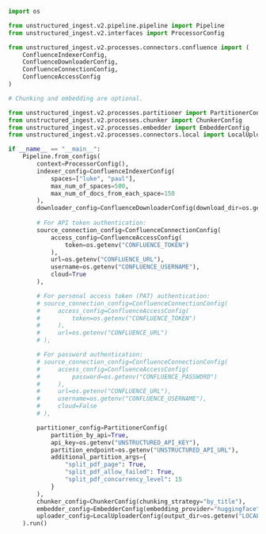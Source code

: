 ```python Python Ingest v2
import os

from unstructured_ingest.v2.pipeline.pipeline import Pipeline
from unstructured_ingest.v2.interfaces import ProcessorConfig

from unstructured_ingest.v2.processes.connectors.confluence import (
    ConfluenceIndexerConfig,
    ConfluenceDownloaderConfig,
    ConfluenceConnectionConfig,
    ConfluenceAccessConfig
)

# Chunking and embedding are optional.

from unstructured_ingest.v2.processes.partitioner import PartitionerConfig
from unstructured_ingest.v2.processes.chunker import ChunkerConfig
from unstructured_ingest.v2.processes.embedder import EmbedderConfig
from unstructured_ingest.v2.processes.connectors.local import LocalUploaderConfig

if __name__ == "__main__":
    Pipeline.from_configs(
        context=ProcessorConfig(),
        indexer_config=ConfluenceIndexerConfig(
            spaces=["luke", "paul"],
            max_num_of_spaces=500,
            max_num_of_docs_from_each_space=150
        ),
        downloader_config=ConfluenceDownloaderConfig(download_dir=os.getenv("LOCAL_FILE_DOWNLOAD_DIR")),
        
        # For API token authentication:
        source_connection_config=ConfluenceConnectionConfig(
            access_config=ConfluenceAccessConfig(
                token=os.getenv("CONFLUENCE_TOKEN")
            ),
            url=os.getenv("CONFLUENCE_URL"),
            username=os.getenv("CONFLUENCE_USERNAME"), 
            cloud=True
        ),

        # For personal access token (PAT) authentication:
        # source_connection_config=ConfluenceConnectionConfig(
        #     access_config=ConfluenceAccessConfig(
        #         token=os.getenv("CONFLUENCE_TOKEN")
        #     ),
        #     url=os.getenv("CONFLUENCE_URL")
        # ),

        # For password authentication:
        # source_connection_config=ConfluenceConnectionConfig(
        #     access_config=ConfluenceAccessConfig(
        #         password=os.getenv("CONFLUENCE_PASSWORD")                
        #     ),
        #     url=os.getenv("CONFLUENCE_URL"),
        #     username=os.getenv("CONFLUENCE_USERNAME"), 
        #     cloud=False
        # ),

        partitioner_config=PartitionerConfig(
            partition_by_api=True,
            api_key=os.getenv("UNSTRUCTURED_API_KEY"),
            partition_endpoint=os.getenv("UNSTRUCTURED_API_URL"),
            additional_partition_args={
                "split_pdf_page": True,
                "split_pdf_allow_failed": True,
                "split_pdf_concurrency_level": 15
            }
        ),
        chunker_config=ChunkerConfig(chunking_strategy="by_title"),
        embedder_config=EmbedderConfig(embedding_provider="huggingface"),
        uploader_config=LocalUploaderConfig(output_dir=os.getenv("LOCAL_FILE_OUTPUT_DIR"))
    ).run()
```